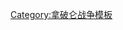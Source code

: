 {{Campaign
|name=[[第六次反法同盟]]
|raw_name=Campaignbox Sixth Coalition
|listclass = hlist
|battles=
;[[德國戰役]]
*[[呂岑會戰 (1813年)|呂岑]]
*[[包岑會戰|包岑]]
* {{link-fr|萊辛巴赫戰役|Bataille de Reichenbach|萊辛巴赫}}
* {{link-fr|霍耶斯韋達戰役 (1813年)|Bataille de Hoyerswerda (1813)|霍耶斯韋達}}
* [[勞恩堡戰役|勞恩堡]]
* {{link-fr|戈德堡戰役|Bataille de Goldberg|戈德堡}}
*[[葛羅比忍戰役|葛羅比忍]]
*[[卡茲巴赫戰役|卡茲巴赫]]
*[[德勒斯登戰役|德勒斯登]]
*[[庫爾姆戰役|庫爾姆]]
*[[丹尼威茲戰役|丹尼威茲]]
*[[彼得斯瓦爾德戰役|彼得斯瓦爾德]]
*[[格德戰役|格德]]
*[[莱比锡战役|萊比錫]]
*[[哈瑙會戰|哈瑙]]
* [[美茵茲圍城戰 (1814年)|美茵茲]]
* [[塞厄施泰特戰役|塞厄施泰特]]
*[[漢堡圍城戰|漢堡]]

;法國和低地戰役
* {{link-fr|聖克魯瓦昂普萊訥戰役|Combats de Sainte-Croix-en-Plaine|聖克魯瓦昂普萊訥}}
* {{le|梅斯圍城戰 (1814年)|Siege of Metz (1814)|梅斯}}
*{{le|第一次奧布河畔巴爾戰役|First Battle of Bar-sur-Aube|第一次奧布河畔巴爾}}
* {{link-fr|第一次聖迪濟耶戰役|Combat de Saint-Dizier|第一次聖迪濟耶}}
*[[布萊恩尼戰役|布萊恩尼]]
*[[拉羅斯爾戰役|拉羅斯爾]]
* {{le|萊蒙戰役|Battle of Lesmont|萊蒙}}
*[[六日戰役|六日]]
** [[尚波貝爾之戰|尚波貝爾]]
** [[蒙米拉伊之战|蒙米拉伊]]
** {{Link-en|蒂耶里堡戰役 (1814年)|Battle of Château-Thierry (1814)|蒂耶里堡}}
** [[沃尚戰役|沃尚]]
* [[莫爾芒戰役|莫爾芒]]
*[[蒙特羅戰役|蒙特羅]]
*{{le|第二次奧布河畔巴爾戰役|Battle of Bar-sur-Aube|第二次奧布河畔巴爾}}
* [[泰魯阿訥河畔孔日戰役|泰魯阿訥河畔孔日]]
* {{link-fr|貝里歐巴克戰役|Combat de Berry-au-Bac|貝里歐巴克}}
*[[克朗尼戰役|克朗尼]]
* {{le|貝亨奧普佐姆圍城戰 (1814年)|Siege of Bergen op Zoom (1814)|貝亨奧普佐姆}}
*[[拉昂戰役|拉昂]]
*[[漢斯戰役 (1814年)|漢斯]]
*[[奧布河畔阿爾西戰役|奧布河畔阿爾西]]
*{{le|聖迪濟耶戰役|Battle of Saint-Dizier|第二次聖迪濟耶}}
*{{link-fr|克萊戰役|Bataille de Claye|克萊}}
*[[巴黎之戰 (1814年)|巴黎]]
* {{le|科特賴克戰役 (1814年)|Battle of Courtrai (1814)|科特賴克}}
*[[圖盧茲戰役|圖盧茲]]

;義大利戰役
*{{le|法伊施特里茨戰役|Battle of Feistritz|法伊施特里茨}}
*[[卡爾迪耶羅戰役 (1813年)|卡爾迪耶羅]]
*{{le|明喬河戰役|Battle of the Mincio River (1814)|明喬河}}
}}<noinclude>
[[Category:拿破仑战争模板]]
</noinclude>